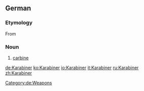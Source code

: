 ==German==
{{wikipedia|lang=de}}

===Etymology===
From {{etyl|fr|de}} {{term|carabine|lang=fr}}

===Noun===
{{de-noun|g=m|genitive=Karabiners|plural=Karabiner}}

# [[carbine]]

[[Category:de:Weapons]]

[[de:Karabiner]]
[[ko:Karabiner]]
[[io:Karabiner]]
[[it:Karabiner]]
[[ru:Karabiner]]
[[zh:Karabiner]]